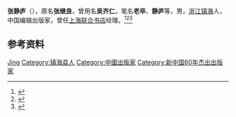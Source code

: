 '''张静庐'''（{{bd|1898年||1969年|}}），原名'''张继良'''，曾用名'''吴齐仁'''，笔名'''老卒'''、'''静庐'''等，男，[[浙江|浙江]][[镇海县|镇海]]人，中国编辑出版家，曾任[[上海联合书店|上海联合书店]]经理。<ref>{{Cite book|title=新闻传播百科全书|author=邱沛篁, 吴信训, 向纯武等主编|publisher=四川人民出版社|year=1998|isbn=|location=成都|pages=}}</ref><ref>{{Cite book|title=中国抗日战争大辞典|author=刘建业主编; 李良志, 陈之中副主编|publisher=北京燕山出版社|year=1997|isbn=|location=北京|pages=}}</ref><ref>{{Cite web|title=张静庐与上海联合书店|url=http://www.tuanjiewang.cn/2020-07/23/content_8884282.htm|accessdate=2020-12-13|work=团结网}}</ref>

== 参考资料 ==
{{reflist}}

{{中国人物小作品}}
{{新中国60年杰出出版家}}

{{Authority control}}
{{DEFAULTSORT:Zhang张}}
[[Category:张姓|Jing]]
[[Category:镇海县人|Category:镇海县人]]
[[Category:中國出版家|Category:中國出版家]]
[[Category:新中国60年杰出出版家|Category:新中国60年杰出出版家]]